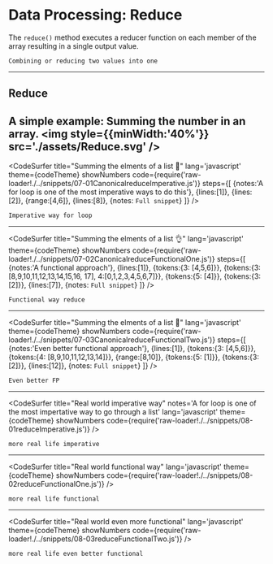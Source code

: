 
# Data Processing: Reduce


The `reduce()` method executes a reducer function on each member of the array resulting in a single output value.

```notes
Combining or reducing two values into one
```
---

## Reduce
A simple example: Summing the number in an array.
<img style={{minWidth:'40%'}} src='./assets/Reduce.svg' />
---
<CodeSurfer
title="Summing the elments of a list 🙅"
lang='javascript'
theme={codeTheme}
showNumbers
code={require('raw-loader!./../snippets/07-01CanonicalreduceImperative.js')}
steps={[
{notes:'A for loop is one of the most imperative ways to do this'},
{lines:[1]},
{lines:[2]},
{range:[4,6]},
{lines:[8]},
{notes: `Full snippet`}
]}
/>

```notes
Imperative way for loop
```
---
<CodeSurfer
title="Summing the elments of a list 👌"
lang='javascript'
theme={codeTheme}
showNumbers
code={require('raw-loader!./../snippets/07-02CanonicalreduceFunctionalOne.js')}
steps={[
{notes:'A functional approach'},
{lines:[1]},
{tokens:{3: [4,5,6]}},
{tokens:{3: [8,9,10,11,12,13,14,15,16, 17],
4:[0,1,2,3,4,5,6,7]}},
{tokens:{5: [4]}},
{tokens:{3: [2]}},
{lines:[7]},
{notes: `Full snippet`}
]}
/>

```notes
Functional way reduce
```
---
<CodeSurfer
title="Summing the elments of a list 💯"
lang='javascript'
theme={codeTheme}
showNumbers
code={require('raw-loader!./../snippets/07-03CanonicalreduceFunctionalTwo.js')}
steps={[
{notes:'Even better functional approach'},
{lines:[1]},
{tokens:{3: [4,5,6]}},
{tokens:{4: [8,9,10,11,12,13,14]}},
{range:[8,10]},
{tokens:{5: [1]}},
{tokens:{3: [2]}},
{lines:[12]},
{notes: `Full snippet`}
]}
/>

```notes
Even better FP
```
---
<CodeSurfer
title="Real world imperative way"
notes='A for loop is one of the most impertative way to go through a list'
lang='javascript'
theme={codeTheme}
showNumbers
code={require('raw-loader!./../snippets/08-01reduceImperative.js')}
/>

```notes
more real life imperative
```
---
<CodeSurfer
title="Real world functional way"
lang='javascript'
theme={codeTheme}
showNumbers
code={require('raw-loader!./../snippets/08-02reduceFunctionalOne.js')}
/>

```notes
more real life functional
```
---
<CodeSurfer
title="Real world even more functional"
lang='javascript'
theme={codeTheme}
showNumbers
code={require('raw-loader!./../snippets/08-03reduceFunctionalTwo.js')}
/>

```notes
more real life even better functional
```
